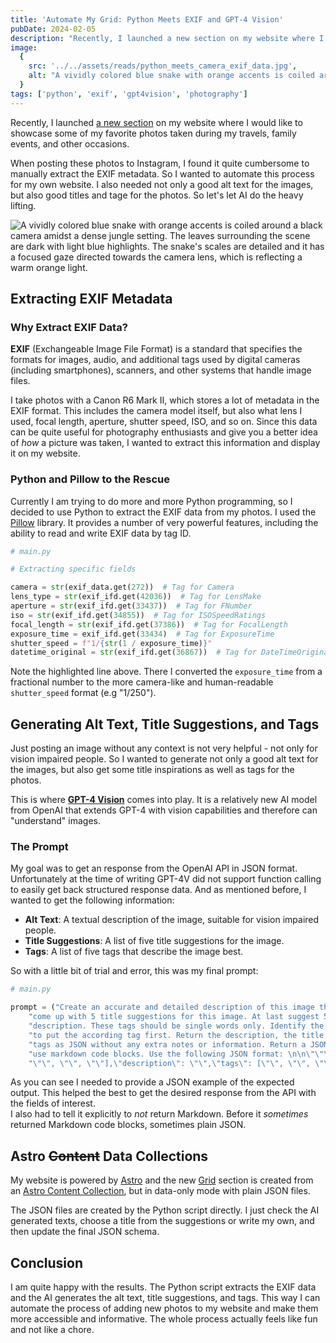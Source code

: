 ```yaml
---
title: 'Automate My Grid: Python Meets EXIF and GPT-4 Vision'
pubDate: 2024-02-05
description: "Recently, I launched a new section on my website where I would like to showcase some of my favorite photos. I wanted to automate the process of extracting EXIF metadata and generating alt text, title, and tage for the images. So let's let AI do the heavy lifting."
image:
  {
    src: '../../assets/reads/python_meets_camera_exif_data.jpg',
    alt: "A vividly colored blue snake with orange accents is coiled around a black camera amidst a dense jungle setting. The leaves surrounding the scene are dark with light blue highlights. The snake's scales are detailed and it has a focused gaze directed towards the camera lens, which is reflecting a warm orange light.",
  }
tags: ['python', 'exif', 'gpt4vision', 'photography']
---
```



Recently, I launched [a new section](/grid/) on my website where I would like to showcase some of my favorite photos taken during my travels, family events, and other occasions.

When posting these photos to Instagram, I found it quite cumbersome to manually extract the EXIF metadata. So I wanted to automate this process for my own website. I also needed not only a good alt text for the images, but also good titles and tage for the photos. So let's let AI do the heavy lifting.

<Image
  src={coverImage}
  alt="A vividly colored blue snake with orange accents is coiled around a black camera amidst a dense jungle setting. The leaves surrounding the scene are dark with light blue highlights. The snake's scales are detailed and it has a focused gaze directed towards the camera lens, which is reflecting a warm orange light."
  caption="Where Code Meets Camera: Python Extracts the Story Behind Every Shot as GPT-4 Vision Crafts the Narrative"
  lazy={false}
/>

## Extracting EXIF Metadata

### Why Extract EXIF Data?

**EXIF** (Exchangeable Image File Format) is a standard that specifies the formats for images, audio, and additional tags used by digital cameras (including smartphones), scanners, and other systems that handle image files.

I take photos with a Canon R6 Mark II, which stores a lot of metadata in the EXIF format. This includes the camera model itself, but also what lens I used, focal length, aperture, shutter speed, ISO, and so on. Since this data can be quite useful for photography enthusiasts and give you a better idea of *how* a picture was taken, I wanted to extract this information and display it on my website.

### Python and Pillow to the Rescue

Currently I am trying to do more and more Python programming, so I decided to use Python to extract the EXIF data from my photos. I used the [Pillow](https://pillow.readthedocs.io/en/stable/) library. It provides a number of very powerful features, including the ability to read and write EXIF data by tag ID.

```python {11}
# main.py

# Extracting specific fields

camera = str(exif_data.get(272))  # Tag for Camera
lens_type = str(exif_ifd.get(42036))  # Tag for LensMake
aperture = str(exif_ifd.get(33437))  # Tag for FNumber
iso = str(exif_ifd.get(34855))  # Tag for ISOSpeedRatings
focal_length = str(exif_ifd.get(37386))  # Tag for FocalLength
exposure_time = exif_ifd.get(33434)  # Tag for ExposureTime
shutter_speed = f"1/{str(1 / exposure_time)}"
datetime_original = str(exif_ifd.get(36867))  # Tag for DateTimeOriginal
```

Note the highlighted line above. There I converted the `exposure_time` from a fractional number to the more camera-like and human-readable `shutter_speed` format (e.g "1/250").

## Generating Alt Text, Title Suggestions, and Tags

Just posting an image without any context is not very helpful - not only for vision impaired people. So I wanted to generate not only a good alt text for the images, but also get some title inspirations as well as tags for the photos.

This is where [**GPT-4 Vision**](https://platform.openai.com/docs/guides/vision) comes into play. It is a relatively new AI model from OpenAI that extends GPT-4 with vision capabilities and therefore can "understand" images.

### The Prompt

My goal was to get an response from the OpenAI API in JSON format. Unfortunately at the time of writing GPT-4V did not support function calling to easily get back structured response data. And as mentioned before, I wanted to get the following information:

* **Alt Text**: A textual description of the image, suitable for vision impaired people.
* **Title Suggestions**: A list of five title suggestions for the image.
* **Tags**: A list of five tags that describe the image best.

So with a little bit of trial and error, this was my final prompt:

```python
# main.py

prompt = ("Create an accurate and detailed description of this image that would also work as an alt text. Also "
    "come up with 5 title suggestions for this image. At last suggest 5 tags that suit the image "
    "description. These tags should be single words only. Identify the main subject or theme and make sure "
    "to put the according tag first. Return the description, the title suggestions and "
    "tags as JSON without any extra notes or information. Return a JSON string that can be parsed. Do not "
    "use markdown code blocks. Use the following JSON format: \n\n\"\"\"{\"title_ideas\": [\"\", \"\", "
    "\"\", \"\", \"\"],\"description\": \"\",\"tags\": [\"\", \"\", \"\", \"\", \"\"]}\"\"\"")

```

As you can see I needed to provide a JSON example of the expected output. This helped the best to get the desired response from the API with the fields of interest.  
I also had to tell it explicitly to *not* return Markdown. Before it *sometimes* returned Markdown code blocks, sometimes plain JSON.

## Astro ~~Content~~ Data Collections

My website is powered by [Astro](https://astro.build) and the new [Grid](/grid/) section is created from an [Astro Content Collection](https://docs.astro.build/en/guides/content-collections/), but in data-only mode with plain JSON files.

The JSON files are created by the Python script directly. I just check the AI generated texts, choose a title from the suggestions or write my own, and then update the final JSON schema.

## Conclusion

I am quite happy with the results. The Python script extracts the EXIF data and the AI generates the alt text, title suggestions, and tags. This way I can automate the process of adding new photos to my website and make them more accessible and informative. The whole process actually feels like fun and not like a chore.